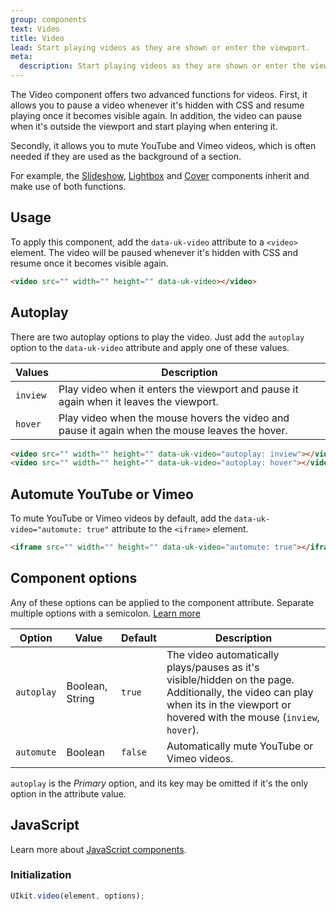 ```yaml
---
group: components
text: Video
title: Video
lead: Start playing videos as they are shown or enter the viewport.
meta:
  description: Start playing videos as they are shown or enter the viewport.
---
```



The Video component offers two advanced functions for videos. First, it allows you to pause a video whenever it's hidden with CSS and resume playing once it becomes visible again. In addition, the video can pause when it's outside the viewport and start playing when entering it.

Secondly, it allows you to mute YouTube and Vimeo videos, which is often needed if they are used as the background of a section.

For example, the [Slideshow](slideshow.md#videos), [Lightbox](lightbox.md#content-sources) and [Cover](cover.md#video) components inherit and make use of both functions.

## Usage

To apply this component, add the `data-uk-video` attribute to a `<video>` element. The video will be paused whenever it's hidden with CSS and resume once it becomes visible again.

```html
<video src="" width="" height="" data-uk-video></video>
```

<Snippet component="video.basic" />

## Autoplay

There are two autoplay options to play the video. Just add the `autoplay` option to the `data-uk-video` attribute and apply one of these values.

| Values   | Description                                                                                    |
| -------- | ---------------------------------------------------------------------------------------------- |
| `inview` | Play video when it enters the viewport and pause it again when it leaves the viewport.         |
| `hover`  | Play video when the mouse hovers the video and pause it again when the mouse leaves the hover. |

```html
<video src="" width="" height="" data-uk-video="autoplay: inview"></video>
<video src="" width="" height="" data-uk-video="autoplay: hover"></video>
```

<Snippet component="video.autoplay" />

## Automute YouTube or Vimeo

To mute YouTube or Vimeo videos by default, add the `data-uk-video="automute: true"` attribute to the `<iframe>` element.

```html
<iframe src="" width="" height="" data-uk-video="automute: true"></iframe>
```

<Snippet component="video.automute" />

## Component options

Any of these options can be applied to the component attribute. Separate multiple options with a semicolon. [Learn more](/docs/2.0/javascript#component-configuration)

| Option     | Value           | Default | Description                                                                                                                                                                       |
| ---------- | --------------- | ------- | --------------------------------------------------------------------------------------------------------------------------------------------------------------------------------- |
| `autoplay` | Boolean, String | `true`  | The video automatically plays/pauses as it's visible/hidden on the page. Additionally, the video can play when its in the viewport or hovered with the mouse (`inview`, `hover`). |
| `automute` | Boolean         | `false` | Automatically mute YouTube or Vimeo videos.                                                                                                                                       |

`autoplay` is the _Primary_ option, and its key may be omitted if it's the only option in the attribute value.

## JavaScript

Learn more about [JavaScript components](javascript.md#programmatic-use).

### Initialization

```js
UIkit.video(element, options);
```

